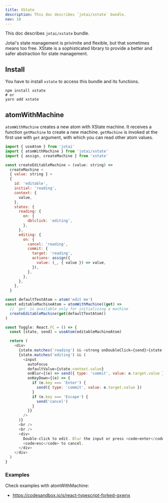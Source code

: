 ```yaml
---
title: XState
description: This doc describes `jotai/xstate` bundle.
nav: 18
---
```


This doc describes `jotai/xstate` bundle.

Jotai's state management is privimite and flexible,
but that sometimes means too free.
XState is a sophisticated library to provide
a better and safer abstraction for state management.

## Install

You have to install `xstate` to access this bundle and its functions.

```
npm install xstate
# or
yarn add xstate
```

## atomWithMachine

`atomWithMachine` creates a new atom with XState machine.
It receives a function `getMachine` to create a new machine.
`getMachine` is invoked at the first use with `get` argument,
with which you can read other atom values.

```js
import { useAtom } from 'jotai'
import { atomWithMachine } from 'jotai/xstate'
import { assign, createMachine } from 'xstate'

const createEditableMachine = (value: string) =>
  createMachine <
  { value: string } >
  {
    id: 'editable',
    initial: 'reading',
    context: {
      value,
    },
    states: {
      reading: {
        on: {
          dblclick: 'editing',
        },
      },
      editing: {
        on: {
          cancel: 'reading',
          commit: {
            target: 'reading',
            actions: assign({
              value: (_, { value }) => value,
            }),
          },
        },
      },
    },
  }

const defaultTextAtom = atom('edit me')
const editableMachineAtom = atomWithMachine((get) =>
  // `get` is available only for initializing a machine
  createEditableMachine(get(defaultTextAtom))
)

const Toggle: React.FC = () => {
  const [state, send] = useAtom(editableMachineAtom)

  return (
    <div>
      {state.matches('reading') && <strong onDoubleClick={send}>{state.context.value}</strong>}
      {state.matches('editing') && (
        <input
          autoFocus
          defaultValue={state.context.value}
          onBlur={(e) => send({ type: 'commit', value: e.target.value })}
          onKeyDown={(e) => {
            if (e.key === 'Enter') {
              send({ type: 'commit', value: e.target.value })
            }
            if (e.key === 'Escape') {
              send('cancel')
            }
          }}
        />
      )}
      <br />
      <br />
      <div>
        Double-click to edit. Blur the input or press <code>enter</code> to commit. Press{' '}
        <code>esc</code> to cancel.
      </div>
    </div>
  )
}
```

### Examples

Check examples with atomWithMachine:

- https://codesandbox.io/s/react-typescript-forked-gxwnx
